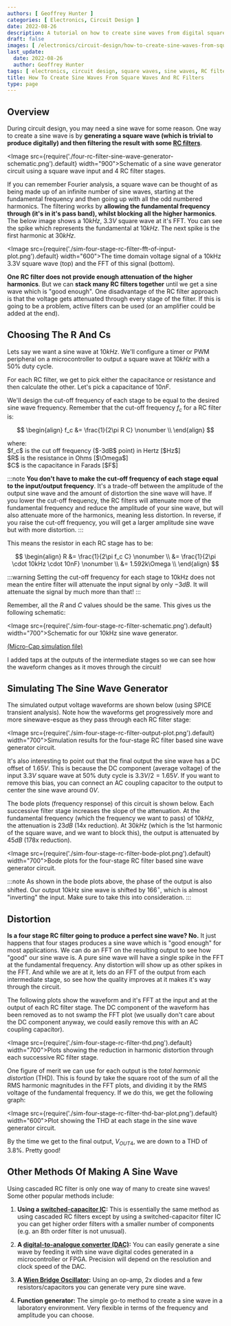 ```yaml
---
authors: [ Geoffrey Hunter ]
categories: [ Electronics, Circuit Design ]
date: 2022-08-26
description: A tutorial on how to create sine waves from digital square waves and analogue RC filters. Includes simulations and bode plots.
draft: false
images: [ /electronics/circuit-design/how-to-create-sine-waves-from-square-waves-and-rc-filters/four-rc-filter-sine-wave-generator-schematic.png ]
last_update:
  date: 2022-08-26
  author: Geoffrey Hunter
tags: [ electronics, circuit design, square waves, sine waves, RC filters, Fourier, digital, analogue, simulations, Micro-Cap, SPICE, distortion, THC, bode plots, frequency response ]
title: How To Create Sine Waves From Square Waves And RC Filters
type: page
---
```


## Overview

During circuit design, you may need a sine wave for some reason. One way to create a sine wave is by **generating a square wave (which is trivial to produce digitally) and then filtering the result with some [RC filters](/electronics/circuit-design/analogue-filters/)**.

<Image src={require('./four-rc-filter-sine-wave-generator-schematic.png').default} width="900">Schematic of a sine wave generator circuit using a square wave input and 4 RC filter stages.</Image>

If you can remember Fourier analysis, a square wave can be thought of as being made up of an infinite number of sine waves, starting at the fundamental frequency and then going up with all the odd numbered harmonics. The filtering works by **allowing the fundamental frequency through (it's in it's pass band), whilst blocking all the higher harmonics**. The below image shows a $10kHz$, $3.3V$ square wave at it's FFT. You can see the spike which represents the fundamental at $10kHz$. The next spike is the first harmonic at $30kHz$. 

<Image src={require('./sim-four-stage-rc-filter-fft-of-input-plot.png').default} width="600">The time domain voltage signal of a 10kHz 3.3V square wave (top) and the FFT of this signal (bottom).</Image>

**One RC filter does not provide enough attenuation of the higher harmonics**. But we can **stack many RC filters together** until we get a sine wave which is "good enough". One disadvantage of the RC filter approach is that the voltage gets attenuated through every stage of the filter. If this is going to be a problem, active filters can be used (or an amplifier could be added at the end).

## Choosing The R And Cs

Lets say we want a sine wave at $10kHz$. We'll configure a timer or PWM peripheral on a microcontroller to output a square wave at $10kHz$ with a $50\%$ duty cycle.

For each RC filter, we get to pick either the capacitance or resistance and then calculate the other. Let's pick a capacitance of $10nF$.

We'll design the cut-off frequency of each stage to be equal to the desired sine wave frequency. Remember that the cut-off frequency $f_c$ for a RC filter is:

$$
\begin{align}
f_c &= \frac{1}{2\pi R C} \nonumber \\
\end{align}
$$

<p className="centered">where:<br/>
$f_c$ is the cut off frequency ($-3dB$ point) in Hertz [$Hz$]<br/>
$R$ is the resistance in Ohms [$\Omega$]<br/>
$C$ is the capacitance in Farads [$F$]<br/></p>

:::note
**You don't have to make the cut-off frequency of each stage equal to the input/output frequency**. It's a trade-off between the amplitude of the output sine wave and the amount of distortion the sine wave will have. If you lower the cut-off frequency, the RC filters will attenuate more of the fundamental frequency and reduce the amplitude of your sine wave, but will also attenuate more of the harmonics, meaning less distortion. In reverse, if you raise the cut-off frequency, you will get a larger amplitude sine wave but with more distortion.
:::

This means the resistor in each RC stage has to be:

$$
\begin{align}
R &= \frac{1}{2\pi f_c C} \nonumber \\
  &= \frac{1}{2\pi \cdot 10kHz \cdot 10nF} \nonumber \\
  &= 1.592k\Omega \\
\end{align}
$$

:::warning
Setting the cut-off frequency for each stage to 10kHz does not mean the entire filter will attenuate the input signal by only $-3dB$. It will attenuate the signal by much more than that!
:::

Remember, all the $R$ and $C$ values should be the same. This gives us the following schematic:

<Image src={require('./sim-four-stage-rc-filter-schematic.png').default} width="700">Schematic for our 10kHz sine wave generator.</Image>

[(Micro-Cap simulation file)](sim-four-stage-rc-filter.cir)

I added taps at the outputs of the intermediate stages so we can see how the waveform changes as it moves through the circuit!

## Simulating The Sine Wave Generator

The simulated output voltage waveforms are shown below (using SPICE transient analysis). Note how the waveforms get progressively more and more sinewave-esque as they pass through each RC filter stage:

<Image src={require('./sim-four-stage-rc-filter-output-plot.png').default} width="700">Simulation results for the four-stage RC filter based sine wave generator circuit.</Image>

It's also interesting to point out that the final output the sine wave has a DC offset of $1.65V$. This is because the DC component (average voltage) of the input $3.3V$ square wave at $50\%$ duty cycle is $3.3V / 2 = 1.65V$. If you want to remove this bias, you can connect an AC coupling capacitor to the output to center the sine wave around $0V$.

The bode plots (frequency response) of this circuit is shown below. Each successive filter stage increases the slope of the attenuation. At the fundamental frequency (which the frequency we want to pass) of $10kHz$, the attenuation is $23dB$ (14x reduction). At $30kHz$ (which is the 1st harmonic of the square wave, and we want to block this), the output is attenuated by $45dB$ (178x reduction).

<Image src={require('./sim-four-stage-rc-filter-bode-plot.png').default} width="700">Bode plots for the four-stage RC filter based sine wave generator circuit.</Image>

:::note
As shown in the bode plots above, the phase of the output is also shifted. Our output 10kHz sine wave is shifted by $166^{\circ}$, which is almost "inverting" the input. Make sure to take this into consideration.
:::

## Distortion

**Is a four stage RC filter going to produce a perfect sine wave? No.** It just happens that four stages produces a sine wave which is "good enough" for most applications. We can do an FFT on the resulting output to see how "good" our sine wave is. A pure sine wave will have a single spike in the FFT at the fundamental frequency. Any distortion will show up as other spikes in the FFT. And while we are at it, lets do an FFT of the output from each intermediate stage, so see how the quality improves at it makes it's way through the circuit.

The following plots show the waveform and it's FFT at the input and at the output of each RC filter stage. The DC component of the waveform has been removed as to not swamp the FFT plot (we usually don't care about the DC component anyway, we could easily remove this with an AC coupling capacitor).

<Image src={require('./sim-four-stage-rc-filter-thd.png').default} width="700">Plots showing the reduction in harmonic distortion through each successive RC filter stage.</Image>

One figure of merit we can use for each output is the _total harmonic distortion_ (THD). This is found by take the square root of the sum of all the RMS harmonic magnitudes in the FFT plots, and dividing it by the RMS voltage of the fundamental frequency. If we do this, we get the following graph:

<Image src={require('./sim-four-stage-rc-filter-thd-bar-plot.png').default} width="600">Plot showing the THD at each stage in the sine wave generator circuit.</Image>

By the time we get to the final output, $V_{OUT4}$, we are down to a THD of $3.8\%$. Pretty good!

## Other Methods Of Making A Sine Wave

Using cascaded RC filter is only one way of many to create sine waves! Some other popular methods include:

1. **Using a [switched-capacitor IC](/electronics/components/switched-capacitor-filters/):** This is essentially the same method as using cascaded RC filters except by using a switched-capacitor filter IC you can get higher order filters with a smaller number of components (e.g. an 8th order filter is not unusual).

1. **A [digital-to-analogue converter (DAC)](/electronics/components/digital-to-analogue-converters-dacs/):** You can easily generate a sine wave by feeding it with sine wave digital codes generated in a microcontroller or FPGA. Precision will depend on the resolution and clock speed of the DAC.

1. **A [Wien Bridge Oscillator](/docs/electronics/components/oscillators/index.mdx#wien-bridge-oscillator):** Using an op-amp, 2x diodes and a few resistors/capacitors you can generate very pure sine wave.

1. **Function generator:** The simple go-to method to create a sine wave in a laboratory environment. Very flexible in terms of the frequency and amplitude you can choose.
